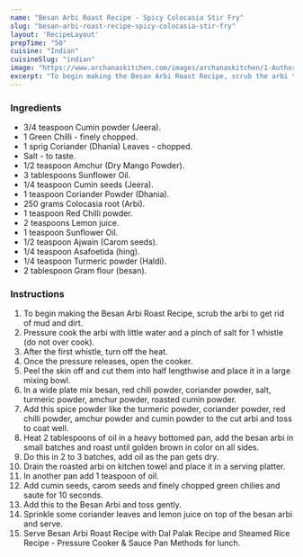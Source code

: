 ---
name: "Besan Arbi Roast Recipe - Spicy Colocasia Stir Fry"
slug: "besan-arbi-roast-recipe-spicy-colocasia-stir-fry"
layout: 'RecipeLayout'
prepTime: "50"
cuisine: "Indian"
cuisineSlug: "indian"
image: "https://www.archanaskitchen.com/images/archanaskitchen/1-Author/Jyothi_Rajesh/Besan_Arbi_Fry.jpg"
excerpt: "To begin making the Besan Arbi Roast Recipe, scrub the arbi to get rid of mud and dirt"
---

### Ingredients

- 3/4 teaspoon Cumin powder (Jeera).
- 1 Green Chilli - finely chopped.
- 1 sprig Coriander (Dhania) Leaves - chopped.
- Salt - to taste.
- 1/2 teaspoon Amchur (Dry Mango Powder).
- 3 tablespoons Sunflower Oil.
- 1/4 teaspoon Cumin seeds (Jeera).
- 1 teaspoon Coriander Powder (Dhania).
- 250 grams Colocasia root (Arbi).
- 1 teaspoon Red Chilli powder.
- 2 teaspoons Lemon juice.
- 1 teaspoon Sunflower Oil.
- 1/2 teaspoon Ajwain (Carom seeds).
- 1/4 teaspoon Asafoetida (hing).
- 1/4 teaspoon Turmeric powder (Haldi).
- 2 tablespoon Gram flour (besan).

### Instructions

1. To begin making the Besan Arbi Roast Recipe, scrub the arbi to get rid of mud and dirt.
1. Pressure cook the arbi with little water and a pinch of salt for 1 whistle (do not over cook).
1. After the first whistle, turn off the heat.
1. Once the pressure releases, open the cooker.
1. Peel the skin off and cut them into half lengthwise and place it in a large mixing bowl.
1. In a wide plate mix besan, red chili powder, coriander powder, salt, turmeric powder, amchur powder, roasted cumin powder.
1. Add this spice powder like the turmeric powder, coriander powder, red chilli powder, amchur powder and cumin powder to the cut arbi and toss to coat well.
1. Heat 2 tablespoons of oil in a heavy bottomed pan, add the besan arbi in small batches and roast until golden brown in color on all sides.
1. Do this in 2 to 3 batches, add oil as the pan gets dry.
1. Drain the roasted arbi on kitchen towel and place it in a serving platter.
1. In another pan add 1 teaspoon of oil.
1. Add cumin seeds, carom seeds and finely chopped green chilies and saute for 10 seconds.
1. Add this to the Besan Arbi and toss gently.
1.  Sprinkle some coriander leaves and lemon juice on top of the besan arbi and serve.
1. Serve Besan Arbi Roast Recipe with Dal Palak Recipe and Steamed Rice Recipe - Pressure Cooker & Sauce Pan Methods for lunch.

